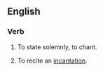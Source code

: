 ==English==

===Verb===
{{en-verb}}

# {{rare}} To state solemnly, to chant.
# To recite an [[incantation]].
{{anagrams:en/acinnt}}